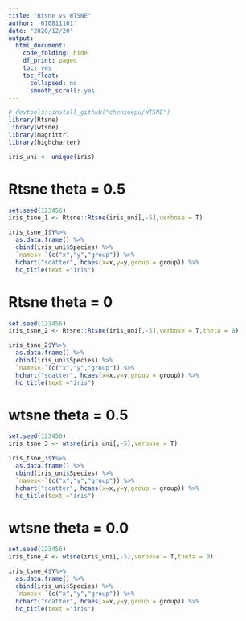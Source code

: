 ```yaml
---
title: "Rtsne vs WTSNE"
author: '610811101'
date: "2020/12/20"
output:
  html_document:
    code_folding: hide
    df_print: paged
    toc: yes
    toc_float:
      collapsed: no
      smooth_scroll: yes
---
```



```r
# devtools::install_github("chenxuepu/WTSNE")
library(Rtsne)
library(wtsne)
library(magrittr)
library(highcharter)
```

```r
iris_uni <- unique(iris)
```

# Rtsne theta = 0.5   

```r
set.seed(123456)
iris_tsne_1 <- Rtsne::Rtsne(iris_uni[,-5],verbose = T)


```


```r
iris_tsne_1$Y%>% 
  as.data.frame() %>% 
  cbind(iris_uni$Species) %>% 
  `names<-`(c("x","y","group")) %>%
  hchart("scatter", hcaes(x=x,y=y,group = group)) %>%
  hc_title(text ="iris") 
```


# Rtsne theta = 0  

```r
set.seed(123456)
iris_tsne_2 <- Rtsne::Rtsne(iris_uni[,-5],verbose = T,theta = 0)
```


```r
iris_tsne_2$Y%>% 
  as.data.frame() %>% 
  cbind(iris_uni$Species) %>% 
  `names<-`(c("x","y","group")) %>%
  hchart("scatter", hcaes(x=x,y=y,group = group)) %>%
  hc_title(text ="iris") 
```


# wtsne theta = 0.5  


```r
set.seed(123456)
iris_tsne_3 <- wtsne(iris_uni[,-5],verbose = T)
```


```r
iris_tsne_3$Y%>% 
  as.data.frame() %>% 
  cbind(iris_uni$Species) %>% 
  `names<-`(c("x","y","group")) %>%
  hchart("scatter", hcaes(x=x,y=y,group = group)) %>%
  hc_title(text ="iris") 
```



# wtsne theta = 0.0  


```r
set.seed(123456)
iris_tsne_4 <- wtsne(iris_uni[,-5],verbose = T,theta = 0)
```


```r
iris_tsne_4$Y%>% 
  as.data.frame() %>% 
  cbind(iris_uni$Species) %>% 
  `names<-`(c("x","y","group")) %>%
  hchart("scatter", hcaes(x=x,y=y,group = group)) %>%
  hc_title(text ="iris") 
```

